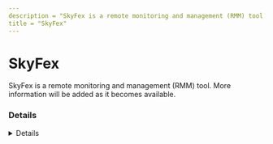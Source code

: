 ```yaml
---
description = "SkyFex is a remote monitoring and management (RMM) tool. More information will be added as it becomes available."
title = "SkyFex"
---
```




# SkyFex

SkyFex is a remote monitoring and management (RMM) tool. More information will be added as it becomes available.

### Details
<Details author={""}
         category={""}
         created={""}
         website={""}
         lastModified={"2024-02-09"}
         privileges={""}
         free={ false }
         verification={ false }
/>

#### Installation Paths
<Card code={ ["Deskroll.exe", "DeskRollUA.exe"] }/>





### Forensic Artifacts




#### Network Artifacts
<EuiSpacer size="xl"/>
<NetworkArtifactsTable data={ [{"Description": "Known remote domains", "Domains": ["skyfex.com", "deskroll.com", "*.deskroll.com"], "Ports": []}] }/>




### Detections
- Detects potential network activity of SkyFex RMM tool
  - [Sigma Rule](https://github.com/magicsword-io/LOLRMM/blob/main/detections/sigma/skyfex_network_sigma.yml)
- Detects potential processes activity of SkyFex RMM tool
  - [Sigma Rule](https://github.com/magicsword-io/LOLRMM/blob/main/detections/sigma/skyfex_processes_sigma.yml)

### References
- [https://skyfex.com/](https://skyfex.com/)

